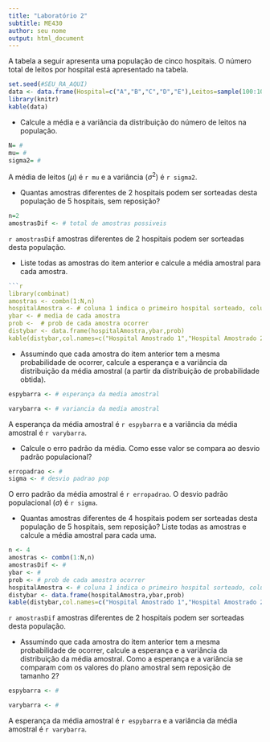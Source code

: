 ```yaml
---
title: "Laboratório 2"
subtitle: ME430
author: seu nome
output: html_document
---
```



 A tabela a seguir apresenta uma população de cinco hospitais. O número total de leitos por hospital está apresentado na tabela.


```r
set.seed(#SEU_RA_AQUI) 
data <- data.frame(Hospital=c("A","B","C","D","E"),Leitos=sample(100:1000,5))
library(knitr)
kable(data)
```


* Calcule a média e a variância da distribuição do número de leitos na população.

```r
N= # 
mu= # 
sigma2= # 
```

A média de leitos ($\mu$) é `r mu` e a variância ($\sigma^2$) é `r sigma2`.


* Quantas amostras diferentes de 2 hospitais podem ser sorteadas desta população de 5 hospitais, sem reposição?

```r
n=2
amostrasDif <- # total de amostras possiveis
```

`r amostrasDif` amostras diferentes de 2 hospitais podem ser sorteadas desta população.
 
* Liste todas as amostras do item anterior e calcule a média amostral para cada amostra.

```r
```r
library(combinat)
amostras <- combn(1:N,n)
hospitalAmostra <- # coluna 1 indica o primeiro hospital sorteado, coluna 2 indica o segundo hospital sorteado
ybar <- # media de cada amostra
prob <-  # prob de cada amostra ocorrer
distybar <- data.frame(hospitalAmostra,ybar,prob)
kable(distybar,col.names=c("Hospital Amostrado 1","Hospital Amostrado 2", "Número médio de Leitos","Probabilidade"))
```


* Assumindo que cada amostra do item anterior tem a mesma probabilidade de ocorrer, calcule a esperança e a variância da distribuição da média amostral (a partir da distribuição de probabilidade obtida).

```r
espybarra <- # esperança da media amostral

varybarra <- # variancia da media amostral


```

A esperança da média amostral é `r espybarra` e a variância da média amostral é `r varybarra`.


* Calcule o erro padrão da média. Como esse valor se compara ao desvio padrão populacional?

```r
erropadrao <- #
sigma <- # desvio padrao pop
```

O erro padrão da média amostral é `r erropadrao`. O desvio padrão populacional ($\sigma$) é `r sigma`.


* Quantas amostras diferentes de 4 hospitais podem ser sorteadas desta população de 5 hospitais, sem reposição? Liste todas as amostras e calcule a média amostral para cada uma.

```r
n <- 4
amostras <- combn(1:N,n)
amostrasDif <- #
ybar <- #
prob <- # prob de cada amostra ocorrer
hospitalAmostra <- # coluna 1 indica o primeiro hospital sorteado, coluna 2 indica o segundo hospital sorteado, etc...
distybar <- data.frame(hospitalAmostra,ybar,prob)
kable(distybar,col.names=c("Hospital Amostrado 1","Hospital Amostrado 2","Hospital Amostrado 3","Hospital Amostrado 4", "Número médio de Leitos","Probabilidade"))
```

`r amostrasDif` amostras diferentes de 2 hospitais podem ser sorteadas desta população.

*  Assumindo que cada amostra do item anterior tem a mesma probabilidade de ocorrer, calcule a esperança e a variância da distribuição da média amostral. Como a esperança e a variância se comparam com os valores do plano amostral sem reposição de tamanho 2?


```r
espybarra <- #

varybarra <- #


```

A esperança da média amostral é `r espybarra` e a variância da média amostral é `r varybarra`.





